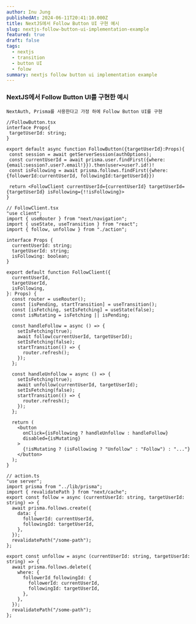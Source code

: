 ```yaml
---
author: Inu Jung
publishedAt: 2024-06-11T20:41:10.000Z
title: NextJS에서 Follow Button UI 구현 예시
slug: nextjs-follow-button-ui-implementation-example
featured: true
draft: false
tags:
  - nextjs
  - transition
  - button UI
  - folow
summary: nextjs follow button ui implementation example
---
```

### NextJS에서 Follow Button UI를 구현한 예시

`NextAuth, Prisma를 사용한다고 가정 하에 Follow Button UI를 구현`

```tsx
//FollowButton.tsx
interface Props{
 targetUserId: string;
}

export default async function FollowButton({targetUserId}:Props){
 const session = await getServerSession(authOptions);
 const currentUserId = await prisma.user.findFirst({where:{email:session?.user?.email!}}).then(user=>user?.id!)!
 const isFollowing = await prisma.follows.findFirst({where:{followerId:currentUserId, followingId:targetUserId}})

 return <FollowClient currentUserId={currentUserId} targetUserId={targetUserId} isFollowing={!!isFollowing}>
}
```

```tsx
// FollowClient.tsx
"use client";
import { useRouter } from "next/navigation";
import { useState, useTransition } from "react";
import { follow, unfollow } from "./action";

interface Props {
  currentUserId: string;
  targetUserId: string;
  isFollowing: boolean;
}

export default function FollowClient({
  currentUserId,
  targetUserId,
  isFollowing,
}: Props) {
  const router = useRouter();
  const [isPending, startTransition] = useTransition();
  const [isFetching, setIsFetching] = useState(false);
  const isMutating = isFetching || isPending;

  const handleFollow = async () => {
    setIsFetching(true);
    await follow(currentUserId, targetUserId);
    setIsFetching(false);
    startTransition(() => {
      router.refresh();
    });
  };

  const handleUnfollow = async () => {
    setIsFetching(true);
    await unfollow(currentUserId, targetUserId);
    setIsFetching(false);
    startTransition(() => {
      router.refresh();
    });
  };

  return (
    <button
      onClick={isFollowing ? handleUnfollow : handleFollow}
      disabled={isMutating}
    >
      {!isMutating ? (isFollowing ? "Unfollow" : "Follow") : "..."}
    </button>
  );
}
```

```tsx
// action.ts
"use server";
import prisma from "../lib/prisma";
import { revalidatePath } from "next/cache";
export const follow = async (currentUserId: string, targetUserId: string) => {
  await prisma.follows.create({
    data: {
      followerId: currentUserId,
      followingId: targetUserId,
    },
  });
  revalidatePath("/some-path");
};

export const unfollow = async (currentUserId: string, targetUserId: string) => {
  await prisma.follows.delete({
    where: {
      followerId_followingId: {
        followerId: currentUserId,
        followingId: targetUserId,
      },
    },
  });
  revalidatePath("/some-path");
};
```

